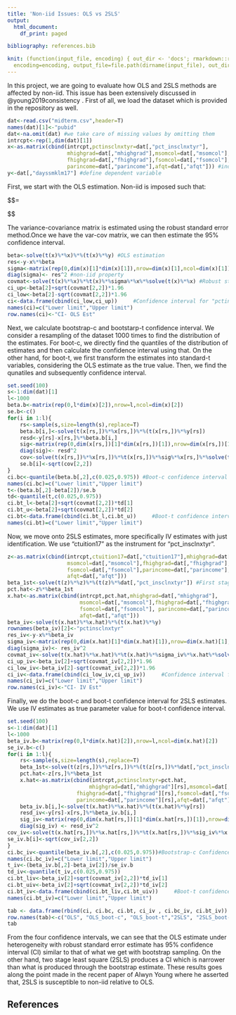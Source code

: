 ```yaml
---
title: 'Non-iid Issues: OLS vs 2SLS'
output:
  html_document:
    df_print: paged

bibliography: references.bib

knit: (function(input_file, encoding) { out_dir <- 'docs'; rmarkdown::render(input_file,
  encoding=encoding, output_file=file.path(dirname(input_file), out_dir, 'index.html'))})
---
```


In this project, we are going to evaluate how OLS and 2SLS methods are affected by non-iid. This issue has been extensively discussed in @young2019consistency . First of all, we load the dataset which is provided in the repository as well. 

```r
dat<-read.csv("midterm.csv",header=T)
names(dat)[1]<-"pubid"
dat<-na.omit(dat) #we take care of missing values by omitting them 
intrcpt<-rep(1,dim(dat)[1])
x<-as.matrix(cbind(intrcpt,pctinsclnxtyr=dat[,"pct_insclnxtyr"],
                   mhighgrad=dat[,"mhighgrad"],msomcol=dat[,"msomcol"],
                   fhighgrad=dat[,"fhighgrad"],fsomcol=dat[,"fsomcol"],
                   parincome=dat[,"parincome"],afqt=dat[,"afqt"])) #indep. var. matrix
y<-dat[,"dayssmklm17"] #define dependent variable
```
First, we start with the OLS estimation. Non-iid is imposed such that:

$$\Sigma = \begin{bmatrix} \sigma_{1}^{2} & 0 & 0 & \ldots & 0\\
0  & \sigma_{2}^{2} & 0 & \ldots & 0\\

\vdots & \vdots & \vdots & \ddots & 0\\

0  & 0 & 0 & \ldots & \sigma_{n}^{2}
\end{bmatrix}$$

The variance-covariance matrix is estimated using the robust standard error method.Once we have the var-cov matrix, we can then estimate the 95% confidence interval. 

```r
beta<-solve(t(x)%*%x)%*%(t(x)%*%y) #OLS estimation
res<-y-x%*%beta
sigma<-matrix(rep(0,dim(x)[1]*dim(x)[1]),nrow=dim(x)[1],ncol=dim(x)[1]) 
diag(sigma)<- res^2 #non-iid property
covmat<-solve(t(x)%*%x)%*%t(x)%*%sigma%*%x%*%solve(t(x)%*%x) #Robust standard error estimation 
ci_up<-beta[2]+sqrt(covmat[2,2])*1.96
ci_low<-beta[2]-sqrt(covmat[2,2])*1.96
ci<-data.frame(cbind(ci_low,ci_up))     #Confidence interval for "pctinsclnxtyr"
names(ci)=c("Lower limit","Upper limit")
row.names(ci)<-"CI- OLS Est"
```

Next, we calculate bootstrap-c and bootstarp-t confidence interval. We consider a resampling of the dataset 1000 times to find the distribution of the estimates. For boot-c, we directly find the quantiles of the distribution of estimates and then calculate the confidence interval using that. On the other hand, for boot-t, we first transform the estimates into standard-t variables, considering the OLS estimate as the true value. Then, we find the qunatiles and subsequently confidence interval.

```r
set.seed(100)
s<-1:dim(dat)[1]
l<-1000
beta.b<-matrix(rep(0,l*dim(x)[2]),nrow=l,ncol=dim(x)[2])
se.b<-c()
for(i in 1:l){
    rs<-sample(s,size=length(s),replace=T)
    beta.b[i,]<-solve(t(x[rs,])%*%x[rs,])%*%(t(x[rs,])%*%y[rs])
    resd<-y[rs]-x[rs,]%*%beta.b[i,]
    sig<-matrix(rep(0,dim(x[rs,])[1]*dim(x[rs,])[1]),nrow=dim(x[rs,])[1],ncol=dim(x[rs,])[1])
    diag(sig)<- resd^2
    cov<-solve(t(x[rs,])%*%x[rs,])%*%t(x[rs,])%*%sig%*%x[rs,]%*%solve(t(x[rs,])%*%x[rs,])
    se.b[i]<-sqrt(cov[2,2])
}
ci.bc<-quantile(beta.b[,2],c(0.025,0.975)) #Boot-c confidence interval
names(ci.bc)=c("Lower limit","Upper limit")
t<-(beta.b[,2]-beta[2])/se.b
td<-quantile(t,c(0.025,0.975))
ci.bt_l<-beta[2]+sqrt(covmat[2,2])*td[1]
ci.bt_u<-beta[2]+sqrt(covmat[2,2])*td[2]
ci.bt<-data.frame(cbind(ci.bt_l,ci.bt_u))     #Boot-t confidence interval
names(ci.bt)=c("Lower limit","Upper limit")
```

Now, we move onto 2SLS estimates, more specifically IV estimates with just identification. We use "ctuition17" as the instrument for "pct_insclnxtyr". 

```r
z<-as.matrix(cbind(intrcpt,ctuition17=dat[,"ctuition17"],mhighgrad=dat[,"mhighgrad"],
                   msomcol=dat[,"msomcol"],fhighgrad=dat[,"fhighgrad"],
                   fsomcol=dat[,"fsomcol"],parincome=dat[,"parincome"],
                   afqt=dat[,"afqt"]))
beta_1st<-solve(t(z)%*%z)%*%(t(z)%*%dat[,"pct_insclnxtyr"]) #First stage of 2SLS 
pct.hat<-z%*%beta_1st
x.hat<-as.matrix(cbind(intrcpt,pct.hat,mhighgrad=dat[,"mhighgrad"],
                       msomcol=dat[,"msomcol"],fhighgrad=dat[,"fhighgrad"],
                       fsomcol=dat[,"fsomcol"], parincome=dat[,"parincome"],
                       afqt=dat[,"afqt"]))
beta_iv<-solve(t(x.hat)%*%x.hat)%*%(t(x.hat)%*%y)
rownames(beta_iv)[2]<-"pctinsclnxtyr"
res_iv<-y-x%*%beta_iv
sigma_iv<-matrix(rep(0,dim(x.hat)[1]*dim(x.hat)[1]),nrow=dim(x.hat)[1],ncol=dim(x.hat)[1])
diag(sigma_iv)<- res_iv^2
covmat_iv<-solve(t(x.hat)%*%x.hat)%*%t(x.hat)%*%sigma_iv%*%x.hat%*%solve(t(x.hat)%*%x.hat) #Robust standard error estimation 
ci_up_iv<-beta_iv[2]+sqrt(covmat_iv[2,2])*1.96
ci_low_iv<-beta_iv[2]-sqrt(covmat_iv[2,2])*1.96
ci_iv<-data.frame(cbind(ci_low_iv,ci_up_iv))     #Confidence interval for IV estimate
names(ci_iv)=c("Lower limit","Upper limit")
row.names(ci_iv)<-"CI- IV Est"
```

Finally, we do the boot-c and boot-t confidence interval for 2SLS estimates. We use IV estimates as true parameter value for boot-t confidence interval. 

```r
set.seed(100)
s<-1:dim(dat)[1]
l<-1000
beta_iv.b<-matrix(rep(0,l*dim(x.hat)[2]),nrow=l,ncol=dim(x.hat)[2])
se_iv.b<-c()
for(i in 1:l){
    rs<-sample(s,size=length(s),replace=T)
    beta_1st<-solve(t(z[rs,])%*%z[rs,])%*%(t(z[rs,])%*%dat[,"pct_insclnxtyr"][rs])
    pct.hat<-z[rs,]%*%beta_1st
    x.hat<-as.matrix(cbind(intrcpt,pctinsclnxtyr=pct.hat,
                          mhighgrad=dat[,"mhighgrad"][rs],msomcol=dat[,"msomcol"][rs],
                      fhighgrad=dat[,"fhighgrad"][rs],fsomcol=dat[,"fsomcol"][rs],
                      parincome=dat[,"parincome"][rs],afqt=dat[,"afqt"][rs]))
    beta_iv.b[i,]<-solve(t(x.hat)%*%x.hat)%*%(t(x.hat)%*%y[rs])
    resd_iv<-y[rs]-x[rs,]%*%beta_iv.b[i,]
    sig_iv<-matrix(rep(0,dim(x.hat[rs,])[1]*dim(x.hat[rs,])[1]),nrow=dim(x.hat[rs,])[1],ncol=dim(x.hat[rs,])[1]) #Independent but non-identical 
    diag(sig_iv) <- resd_iv^2
cov_iv<-solve(t(x.hat[rs,])%*%x.hat[rs,])%*%t(x.hat[rs,])%*%sig_iv%*%x.hat[rs,]%*%solve(t(x.hat[rs,])%*%x.hat[rs,])
se_iv.b[i]<-sqrt(cov_iv[2,2])
}
ci.bc_iv<-quantile(beta_iv.b[,2],c(0.025,0.975))#Bootstrap-c Confidence interval for IV estimate
names(ci.bc_iv)=c("Lower limit","Upper limit")
t_iv<-(beta_iv.b[,2]-beta_iv[2])/se_iv.b
td_iv<-quantile(t_iv,c(0.025,0.975))
ci.bt_liv<-beta_iv[2]+sqrt(covmat_iv[2,2])*td_iv[1]
ci.bt_uiv<-beta_iv[2]+sqrt(covmat_iv[2,2])*td_iv[2]
ci.bt_iv<-data.frame(cbind(ci.bt_liv,ci.bt_uiv))     #Boot-t confidence interval
names(ci.bt_iv)=c("Lower limit","Upper limit")
```

```r
tab <- data.frame(rbind(ci, ci.bc, ci.bt, ci_iv , ci.bc_iv, ci.bt_iv))
row.names(tab)<-c("OLS", "OLS_boot-c", "OLS_boot-t","2SLS", "2SLS_boot-c", "2SLS_boot-t")
tab
```


From the four confidence intervals, we can see that the OLS estimate under heterogeneity with robust standard error estimate has 95% confidence interval (CI) similar to that of what we get with bootstrap sampling. On the other hand, two stage least square (2SLS) produces a CI which is narrower than what is produced through the bootstrap estimate. These results goes along the point made in the recent paper of Alwyn Young where he asserted that, 2SLS is susceptible to non-iid relative to OLS.


## References
